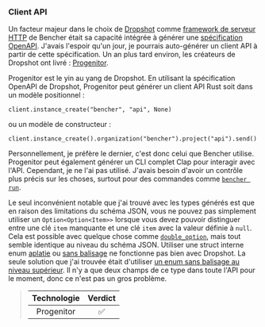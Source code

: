 ### Client API

Un facteur majeur dans le choix de [Dropshot][github dropshot] comme
[framework de serveur HTTP][http server framework] de Bencher était sa capacité intégrée à générer une [spécification OpenAPI][openapi spec].
J'avais l'espoir qu'un jour, je pourrais auto-générer un client API à partir de cette spécification.
Un an plus tard environ, les créateurs de Dropshot ont livré : [Progenitor][github progenitor].

Progenitor est le yin au yang de Dropshot.
En utilisant la spécification OpenAPI de Dropshot, Progenitor peut générer un client API Rust
soit dans un modèle positionnel :

```
client.instance_create("bencher", "api", None)
```

ou un modèle de constructeur :

```
client.instance_create().organization("bencher").project("api").send()
```

Personnellement, je préfère le dernier,
c'est donc celui que Bencher utilise.
Progenitor peut également générer un CLI complet Clap pour interagir avec l'API.
Cependant, je ne l'ai pas utilisé.
J'avais besoin d'avoir un contrôle plus précis sur les choses,
surtout pour des commandes comme [`bencher run`][bencher run].

Le seul inconvénient notable que j'ai trouvé avec les types générés est que
en raison des limitations du schéma JSON, vous ne pouvez pas simplement utiliser un `Option<Option<Item>>`
lorsque vous devez pouvoir distinguer entre une clé `item` manquante et une clé `item` avec la valeur définie à `null`.
Cela est possible avec quelque chose comme [`double_option`][docs serde with double option],
mais tout semble identique au niveau du schéma JSON.
Utiliser une struct interne enum [aplatie][serde flattened] ou [sans balisage][serde untagged]
ne fonctionne pas bien avec Dropshot.
La seule solution que j'ai trouvée était d'utiliser [un enum sans balisage au niveau supérieur][github bencher json update project].
Il n'y a que deux champs de ce type dans toute l'API pour le moment,
donc ce n'est pas un gros problème.

> | Technologie | Verdict |
> | :---------: | :-----: |
> | Progenitor  |    ✅   |

[github dropshot]: https://github.com/oxidecomputer/dropshot
[github progenitor]: https://github.com/oxidecomputer/progenitor
[http server framework]: #http-server-framework
[openapi spec]: https://swagger.io/specification/
[bencher run]: /fr/docs/explanation/bencher-run/
[docs serde with double option]: https://docs.rs/serde_with/3.12.0/serde_with/rust/double_option/index.html
[serde flattened]: https://serde.rs/attr-flatten.html
[serde untagged]: https://serde.rs/enum-representations.html#untagged
[github bencher json update project]: https://github.com/bencherdev/bencher/blob/aba3d219a3cc09547a0a333df3e5c5b699a929f7/lib/bencher_json/src/project/mod.rs#L90
